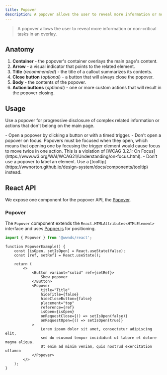 ```yaml
---
title: Popover
description: A popover allows the user to reveal more information or non-critical tasks in an overlay.
---
```



> A popover allows the user to reveal more information or non-critical tasks in an overlay.

## Anatomy

1. **Container** - the popover's container overlays the main page's content.
1. **Arrow** - a visual indicator that points to the related element.
1. **Title** (_recommended_) - the title of a callout summarizes its contents.
1. **Close button** (_optional_) - a button that will always close the popover.
1. **Body** - the contents of the popover.
1. **Action buttons** (_optional_) - one or more custom actions that will result in the popover closing.

## Usage

Use a popover for progressive disclosure of complex related information or actions that don't belong on the main page.

<CalloutSuccess title="Do">
- Open a popover by clicking a button or with a timed trigger.
</CalloutSuccess>

<CalloutError title ="Don't">
- Don't open a popover on focus.
Popovers must be focused when they open, which means that opening one by focusing the trigger element would cause focus to move twice in one action.
This is a violation of [WCAG 3.2.1: On Focus](https://www.w3.org/WAI/WCAG21/Understanding/on-focus.html).
- Don't use a popover to label an element. Use a [tooltip](https://wwnorton.github.io/design-system/docs/components/tooltip) instead.	
</CalloutError>

## React API

We expose one component for the popover API, the [Popover](https://github.com/wwnorton/design-system/tree/main/packages/react/src/components/Popover).

### Popover

The `Popover` component extends the `React.HTMLAttributes<HTMLElement>` interface and uses [Popper.js](https://popper.js.org/) for positioning.

```js
import { Popover } from '@wwnds/react';
```

```tsx live
function PopoverExample() {
	const [isOpen, setIsOpen] = React.useState(false);
	const [ref, setRef] = React.useState();

	return (
		<>
			<Button variant="solid" ref={setRef}>
				Show popover
			</Button>
			<Popover
				title="Title"
				hideTitle={false}
				hideCloseButton={false}
				placement="top"
				reference={ref}
				isOpen={isOpen}
				onRequestClose={() => setIsOpen(false)}
				onRequestOpen={() => setIsOpen(true)}
			>
				Lorem ipsum dolor sit amet, consectetur adipiscing elit,
				sed do eiusmod tempor incididunt ut labore et dolore magna aliqua.
				Ut enim ad minim veniam, quis nostrud exercitation ullamco
			</Popover>
		</>
	);
}
```

<PropsTable from={Popover} />
